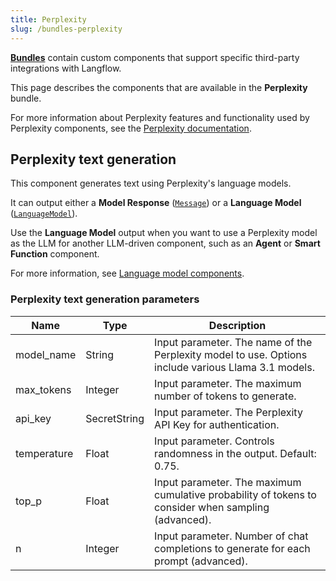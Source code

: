 ```yaml
---
title: Perplexity
slug: /bundles-perplexity
---
```



<Icon name="Blocks" aria-hidden="true" /> [**Bundles**](/components-bundle-components) contain custom components that support specific third-party integrations with Langflow.

This page describes the components that are available in the **Perplexity** bundle.

For more information about Perplexity features and functionality used by Perplexity components, see the [Perplexity documentation](https://perplexity.ai/).

## Perplexity text generation

This component generates text using Perplexity's language models.

It can output either a **Model Response** ([`Message`](/data-types#message)) or a **Language Model** ([`LanguageModel`](/data-types#languagemodel)).

Use the **Language Model** output when you want to use a Perplexity model as the LLM for another LLM-driven component, such as an **Agent** or **Smart Function** component.

For more information, see [Language model components](/components-models).

### Perplexity text generation parameters


<PartialParams />

| Name | Type | Description |
|------|------|-------------|
| model_name | String | Input parameter. The name of the Perplexity model to use. Options include various Llama 3.1 models. |
| max_tokens | Integer | Input parameter. The maximum number of tokens to generate. |
| api_key | SecretString | Input parameter. The Perplexity API Key for authentication. |
| temperature | Float | Input parameter. Controls randomness in the output. Default: 0.75. |
| top_p | Float | Input parameter. The maximum cumulative probability of tokens to consider when sampling (advanced). |
| n | Integer | Input parameter. Number of chat completions to generate for each prompt (advanced). |